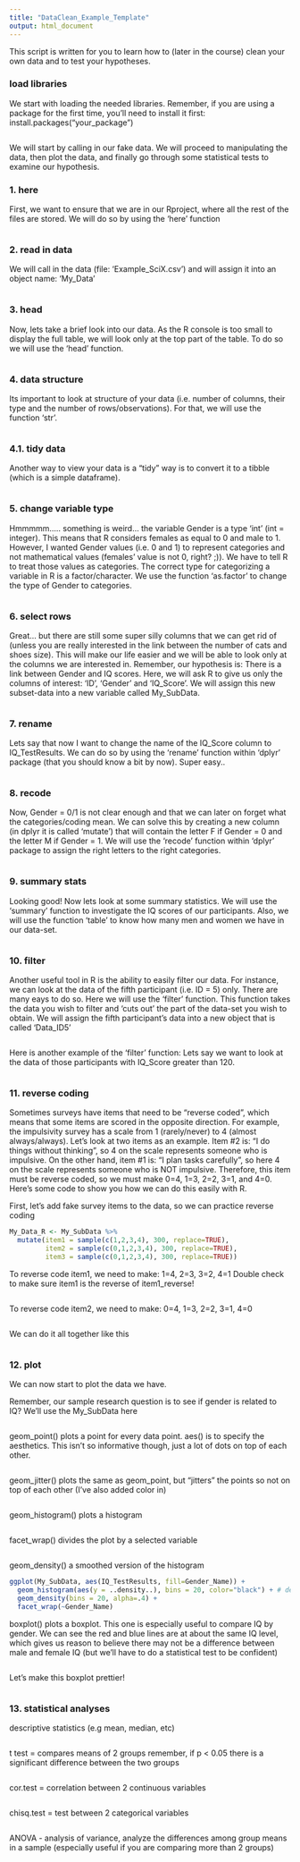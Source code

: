 ---
title: "DataClean_Example_Template"
output: html_document
---
This script is written for you to learn how to (later in the course) clean your own data and to test your hypotheses.   

### load libraries
We start with loading the needed libraries. Remember, if you are using a package for the first time, you'll need to install it first: install.packages("your_package")
```{r}

```

We will start by calling in our fake data. We will proceed to manipulating the data, then plot the data, and finally go through some statistical tests to examine our hypothesis.

### 1. here 
First, we want to ensure that we are in our Rproject, where all the rest of the files are stored. We will do so by using the 'here' function
```{r}

```


### 2. read in data 
We will call in the data (file: 'Example_SciX.csv') and will assign it into an object name: 'My_Data'
```{r}

```


### 3. head
Now, lets take a brief look into our data. As the R console is too small to display the full table, we will look only at the top part of the table. To do so we will use the 'head' function. 
```{r}

```


### 4. data structure 
Its important to look at structure of your data (i.e. number of columns, their type and the number of rows/observations). For that, we will use the function 'str'. 
```{r}

```

### 4.1. tidy data 
Another way to view your data is a "tidy" way is to convert it to a tibble (which is a simple dataframe). 
```{r}

```


### 5. change variable type 
Hmmmmm..... something is weird... the variable Gender is a type 'int' (int = integer). This means that R considers females as equal to 0 and male to 1. However, I wanted Gender values (i.e. 0 and 1) to represent categories and not mathematical values (females' value is not 0, right? ;)). We have to tell R to treat those values as categories. The correct type for categorizing a variable in R is a factor/character. We use the function 'as.factor' to change the type of Gender to categories. 
```{r}

```


### 6. select rows 
Great... but there are still some super silly columns that we can get rid of (unless you are really interested in the link between the number of cats and shoes size). This will make our life easier and we will be able to look only at the columns we are interested in. Remember, our hypothesis is: There is a link between Gender and IQ scores. Here, we will ask R to give us only the columns of interest: 'ID', 'Gender' and 'IQ_Score'. We will assign this new subset-data into a new variable called My_SubData. 
```{r}

```

### 7. rename
Lets say that now I want to change the name of the IQ_Score column to IQ_TestResults. We can do so by using the 'rename' function within 'dplyr' package (that you should know a bit by now). Super easy.. 
```{r}

```


### 8. recode 
Now, Gender = 0/1 is not clear enough and that we can later on forget what the categories/coding mean. We can solve this by creating a new column (in dplyr it is called 'mutate') that will contain the letter F if Gender = 0 and the letter M if Gender = 1. We will use the 'recode' function within 'dplyr' package to assign the right letters to the right categories. 
```{r}

```

### 9. summary stats 
Looking good! Now lets look at some summary statistics. We will use the 'summary' function to investigate the IQ scores of our participants. Also, we will use the function 'table' to know how many men and women we have in our data-set. 
```{r}

```


### 10. filter 
Another useful tool in R is the ability to easily filter our data. For instance, we can look at the data of the fifth participant (i.e. ID = 5) only. There are many eays to do so. Here we will use the 'filter' function. This function takes the data you wish to filter and 'cuts out' the part of the data-set you wish to obtain. We will assign the fifth participant's data into a new object that is called 'Data_ID5'
```{r}

```

Here is another example of the 'filter' function: Lets say we want to look at the data of those participants with IQ_Score greater than 120.
```{r}

```


### 11. reverse coding 
Sometimes surveys have items that need to be "reverse coded", which means that some items are scored in the opposite direction. For example, the impulsivity survey has a scale from 1 (rarely/never) to 4 (almost always/always). Let's look at two items as an example. Item #2 is: "I do things without thinking", so 4 on the scale represents someone who is impulsive. On the other hand, item #1 is: "I plan tasks carefully", so here 4 on the scale represents someone who is NOT impulsive. Therefore, this item must be reverse coded, so we must make 0=4, 1=3, 2=2, 3=1, and 4=0. Here's some code to show you how we can do this easily with R.

First, let's add fake survey items to the data, so we can practice reverse coding
```{r}
My_Data_R <- My_SubData %>%
  mutate(item1 = sample(c(1,2,3,4), 300, replace=TRUE), 
         item2 = sample(c(0,1,2,3,4), 300, replace=TRUE),
         item3 = sample(c(0,1,2,3,4), 300, replace=TRUE))

```

To reverse code item1, we need to make: 1=4, 2=3, 3=2, 4=1
Double check to make sure item1 is the reverse of item1_reverse!
```{r}

```

To reverse code item2, we need to make: 0=4, 1=3, 2=2, 3=1, 4=0
```{r}

```

We can do it all together like this
```{r}

```


### 12. plot 
We can now start to plot the data we have.

Remember, our sample research question is to see if gender is related to IQ? We'll use the My_SubData here
```{r}

```


geom_point() plots a point for every data point. 
aes() is to specify the aesthetics.
This isn't so informative though, just a lot of dots on top of each other. 
```{r}

```


geom_jitter() plots the same as geom_point, but "jitters" the points so not on top of each other (I've also added color in)
```{r}

```

geom_histogram() plots a histogram
```{r}

```

facet_wrap() divides the plot by a selected variable
```{r}

```

geom_density() a smoothed version of the histogram
```{r}
ggplot(My_SubData, aes(IQ_TestResults, fill=Gender_Name)) +  
  geom_histogram(aes(y = ..density..), bins = 20, color="black") + # density rather than count, same as count just a different scale. area beneath density curve = 1
  geom_density(bins = 20, alpha=.4) +
  facet_wrap(~Gender_Name) 
```

boxplot() plots a boxplot. This one is especially useful to compare IQ by gender. 
We can see the red and blue lines are at about the same IQ level, which gives us reason to believe there may not be a difference between male and female IQ (but we'll have to do a statistical test to be confident)
```{r}

```

Let's make this boxplot prettier!
```{r}

```

### 13. statistical analyses 
descriptive statistics (e.g mean, median, etc)
```{r}

```

t test = compares means of 2 groups 
remember, if p < 0.05 there is a significant difference between the two groups
```{r}

```

cor.test = correlation between 2 continuous variables
```{r}

```

chisq.test = test between 2 categorical variables
```{r}

```


ANOVA - analysis of variance, analyze the differences among group means in a sample (especially useful if you are comparing more than 2 groups)
```{r}

```
